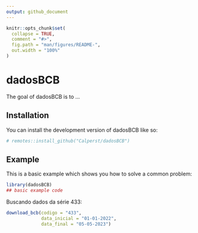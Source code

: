 ```yaml
---
output: github_document
---
```


<!-- README.md is generated from README.Rmd. Please edit that file -->

```r
knitr::opts_chunk$set(
  collapse = TRUE,
  comment = "#>",
  fig.path = "man/figures/README-",
  out.width = "100%"
)
```

# dadosBCB

<!-- badges: start -->
<!-- badges: end -->

The goal of dadosBCB is to ...

## Installation

You can install the development version of dadosBCB like so:

``` r
# remotes::install_github("Calperst/dadosBCB")
```

## Example

This is a basic example which shows you how to solve a common problem:

```r
library(dadosBCB)
## basic example code
```

Buscando dados da série 433:

```r
download_bcb(codigo = "433",
             data_inicial = "01-01-2022",
             data_final = "05-05-2023")

```
